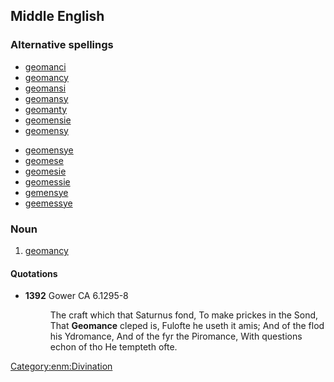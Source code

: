 ==Middle English==

===Alternative spellings===
{{top2}}
*[[geomanci]]
*[[geomancy#Middle English|geomancy]]
*[[geomansi]]
*[[geomansy]]
*[[geomanty]]
*[[geomensie]]
*[[geomensy]]
{{mid2}}
*[[geomensye]]
*[[geomese]]
*[[geomesie]]
*[[geomessie]]
*[[gemensye]]
*[[geemessye]]
{{bottom}}

===Noun===
{{en-noun|-}}

# [[geomancy]]

====Quotations====
*'''1392''' Gower CA 6.1295-8
*:The craft which that Saturnus fond, To make prickes in the Sond, That '''Geomance''' cleped is, Fulofte he useth it amis; And of the flod his Ydromance, And of the fyr the Piromance, With questions echon of tho He tempteth ofte.

[[Category:enm:Divination]]